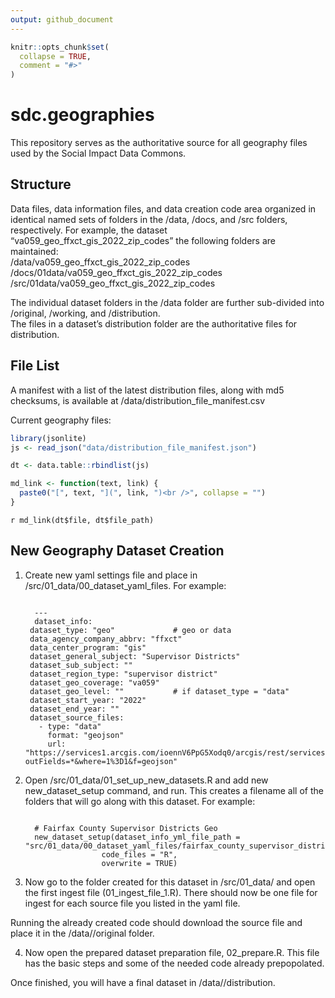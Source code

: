 ```yaml
---
output: github_document
---
```


<!-- README.md is generated from README.Rmd. Please edit that file -->

```r
knitr::opts_chunk$set(
  collapse = TRUE,
  comment = "#>"
)
```

# sdc.geographies

This repository serves as the authoritative source for all geography files used by the Social Impact Data Commons.

## Structure
Data files, data information files, and data creation code area organized in identical named sets of folders in the /data, /docs, and /src folders, respectively.
For example, the dataset "va059_geo_ffxct_gis_2022_zip_codes" the following folders are maintained:
<br />/data/va059_geo_ffxct_gis_2022_zip_codes
<br />/docs/01data/va059_geo_ffxct_gis_2022_zip_codes
<br />/src/01data/va059_geo_ffxct_gis_2022_zip_codes

The individual dataset folders in the /data folder are further sub-divided into /original, /working, and /distribution.
<br />The files in a dataset's distribution folder are the authoritative files for distribution.  

## File List
A manifest with a list of the latest distribution files, along with md5 checksums, is available at /data/distribution_file_manifest.csv

Current geography files:<br />
```r
library(jsonlite)
js <- read_json("data/distribution_file_manifest.json")

dt <- data.table::rbindlist(js)
```

```r
md_link <- function(text, link) {
  paste0("[", text, "](", link, ")<br />", collapse = "")
}
```

`r md_link(dt$file, dt$file_path)`

## New Geography Dataset Creation

1. Create new yaml settings file and place in /src/01_data/00_dataset_yaml_files. For example:
<pre><code>
  ---
  dataset_info:
    dataset_type: "geo"             # geo or data
    data_agency_company_abbrv: "ffxct"
    data_center_program: "gis"
    dataset_general_subject: "Supervisor Districts"
    dataset_sub_subject: ""
    dataset_region_type: "supervisor district"
    dataset_geo_coverage: "va059"
    dataset_geo_level: ""           # if dataset_type = "data"
    dataset_start_year: "2022"
    dataset_end_year: ""
    dataset_source_files:
      - type: "data"
        format: "geojson"
        url: "https://services1.arcgis.com/ioennV6PpG5Xodq0/arcgis/rest/services/OpenData_S1/FeatureServer/17/query?outFields=*&where=1%3D1&f=geojson"
</code></pre>

2. Open /src/01_data/01_set_up_new_datasets.R and add new new_dataset_setup command, and run. This creates a filename all of the folders that will go along with this dataset. For example:
<pre><code>
  # Fairfax County Supervisor Districts Geo
  new_dataset_setup(dataset_info_yml_file_path = "src/01_data/00_dataset_yaml_files/fairfax_county_supervisor_districts_geo.yml",
                    code_files = "R",
                    overwrite = TRUE)
</code></pre>

3. Now go to the folder created for this dataset in /src/01_data/<name of new dataset> and open the first ingest file (01_ingest_file_1.R). There should now be one file for ingest for each source file you listed in the yaml file.

Running the already created code should download the source file and place it in the /data/<name of new dataset>/original folder.

4. Now open the prepared dataset preparation file, 02_prepare.R. 
This file has the basic steps and some of the needed code already prepopolated.

Once finished, you will have a final dataset in /data/<name of new dataset>/distribution.
